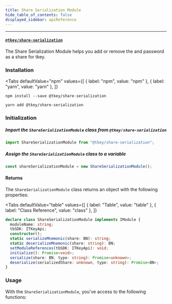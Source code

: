 ```yaml
---
title: Share Serialization Module
hide_table_of_contents: false
displayed_sidebar: apiReference
---
```



---

#### [`@tkey/share-serialization`](https://npmjs.com/package/@tkey/share-serialization)

The Share Serialization Module helps you add or remove the and password as a share for tkey.

### Installation

<Tabs
  defaultValue="npm"
  values={[
    { label: "npm", value: "npm" },
    { label: "yarn", value: "yarn" },
  ]}
>

<TabItem value="npm">

```shell
npm install --save @tkey/share-serialization
```

</TabItem>

<TabItem value="yarn">

```shell
yarn add @tkey/share-serialization
```

</TabItem>

</Tabs>

### Initialization

##### Import the `ShareSerializationModule` class from `@tkey/share-serialization`

```javascript
import ShareSerializationModule from "@tkey/share-serialization";
```

##### Assign the `ShareSerializationModule` class to a variable

```javascript
const shareSerializationModule = new ShareSerializationModule();
```

#### Returns

The `ShareSerializationModule` class returns an object with the following properties:

<Tabs
  defaultValue="table"
  values={[
    { label: "Table", value: "table" },
    { label: "Class Reference", value: "class" },
  ]}
>

<TabItem value="table">

</TabItem>

<TabItem value="class">

```ts
declare class ShareSerializationModule implements IModule {
  moduleName: string;
  tbSDK: ITKeyApi;
  constructor();
  static serializeMnemonic(share: BN): string;
  static deserializeMnemonic(share: string): BN;
  setModuleReferences(tbSDK: ITKeyApi): void;
  initialize(): Promise<void>;
  serialize(share: BN, type: string): Promise<unknown>;
  deserialize(serializedShare: unknown, type: string): Promise<BN>;
}
```

</TabItem>

</Tabs>

### Usage

With the `ShareSerializationModule`, you've access to the following functions:
